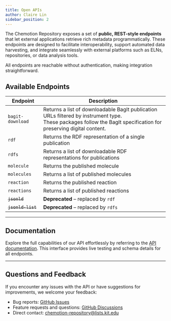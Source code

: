 ```yaml
---
title: Open APIs
author: Claire Lin
sidebar_position: 2
---
```


The Chemotion Repository exposes a set of **public, REST-style endpoints** that let external applications retrieve rich metadata programmatically. These endpoints are designed to facilitate interoperability, support automated data harvesting, and integrate seamlessly with external platforms such as ELNs, repositories, or data analysis tools.

All endpoints are reachable without authentication, making integration straightforward.

## Available Endpoints

| Endpoint          | Description |
|-------------------|-------------|
| `bagit-download`  | Returns a list of downloadable BagIt publication URLs filtered by instrument type.<br/>These packages follow the BagIt specification for preserving digital content. |
| `rdf`             | Returns the RDF representation of a single publication |
| `rdfs`            | Returns a list of downloadable RDF representations for publications |
| `molecule`        | Returns the published molecule |
| `molecules`       | Returns a list of published molecules |
| `reaction`        | Returns the published reaction |
| `reactions`       | Returns a list of published reactions |
| ~~`jsonld`~~      | **Deprecated** – replaced by `rdf` |
| ~~`jsonld-list`~~ | **Deprecated** – replaced by `rdfs` |

---

## Documentation

Explore the full capabilities of our API effortlessly by referring to the [API documentation](https://www.chemotion-repository.net/swagger_doc). This interface provides live testing and schema details for all endpoints.

---

## Questions and Feedback

If you encounter any issues with the API or have suggestions for improvements, we welcome your feedback:

* Bug reports: [GitHub Issues](https://github.com/ComPlat/chemotion_REPO/issues)
* Feature requests and questions: [GitHub Discussions](https://github.com/ComPlat/chemotion_REPO/discussions)
* Direct contact: [chemotion-repository@lists.kit.edu](mailto:chemotion-repository@lists.kit.edu)
